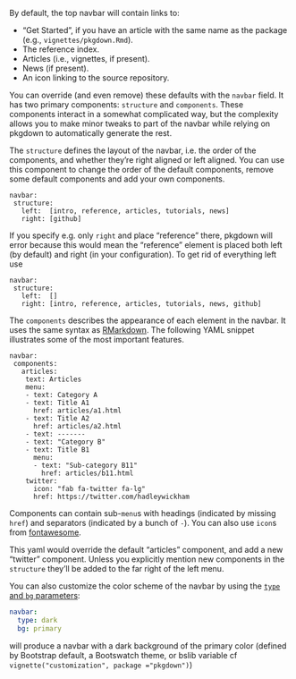 By default, the top navbar will contain links to:

-   "Get Started", if you have an article with the same name as the package (e.g., `vignettes/pkgdown.Rmd`).
-   The reference index.
-   Articles (i.e., vignettes, if present).
-   News (if present).
-   An icon linking to the source repository.

You can override (and even remove) these defaults with the `navbar` field.
It has two primary components: `structure` and `components`.
These components interact in a somewhat complicated way, but the complexity allows you to make minor tweaks to part of the navbar while relying on pkgdown to automatically generate the rest.

The `structure` defines the layout of the navbar, i.e. the order of the components, and whether they're right aligned or left aligned.
You can use this component to change the order of the default components, remove some default components and add your own components.

    navbar:
     structure:
       left:  [intro, reference, articles, tutorials, news]
       right: [github]


If you specify e.g. only `right` and place "reference" there, pkgdown will error because this would mean the "reference" element is placed both left (by default) and right (in your configuration).
To get rid of everything left use

    navbar:
     structure:
       left:  []
       right: [intro, reference, articles, tutorials, news, github]


The `components` describes the appearance of each element in the navbar.
It uses the same syntax as [RMarkdown](https://bookdown.org/yihui/rmarkdown/rmarkdown-site.html#site-navigation).
The following YAML snippet illustrates some of the most important features.

    navbar:
     components:
       articles:
        text: Articles
        menu:
        - text: Category A
        - text: Title A1
          href: articles/a1.html
        - text: Title A2
          href: articles/a2.html
        - text: -------
        - text: "Category B"
        - text: Title B1
          menu:
          - text: "Sub-category B11"
            href: articles/b11.html
        twitter:
          icon: "fab fa-twitter fa-lg"
          href: https://twitter.com/hadleywickham

Components can contain sub-`menu`s with headings (indicated by missing `href`) and separators (indicated by a bunch of `-`).
You can also use `icon`s from [fontawesome](https://fontawesome.com/icons?d=gallery).

This yaml would override the default "articles" component, and add a new "twitter" component.
Unless you explicitly mention new components in the `structure` they'll be added to the far right of the left menu.

You can also customize the color scheme of the navbar by using the [`type` and `bg` parameters](https://getbootstrap.com/docs/4.0/components/navbar/#color-schemes):

```yaml
navbar:
  type: dark
  bg: primary
```

will produce a navbar with a dark background of the primary color (defined by Bootstrap default, a Bootswatch theme, or bslib variable cf `vignette("customization", package ="pkgdown")`)
